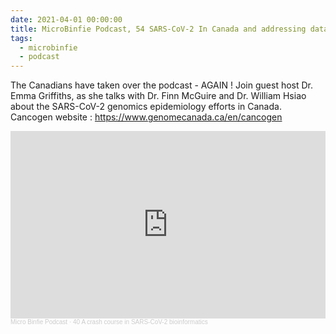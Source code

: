 ```yaml
---
date: 2021-04-01 00:00:00
title: MicroBinfie Podcast, 54 SARS-CoV-2 In Canada and addressing data sharing and privacy
tags:
  - microbinfie
  - podcast
---
```

The Canadians have taken over the podcast - AGAIN !   Join guest host
Dr. Emma Griffiths, as she talks with Dr. Finn McGuire and Dr. William
Hsiao about the SARS-CoV-2 genomics epidemiology efforts in Canada.
Cancogen website : https://www.genomecanada.ca/en/cancogen

<iframe width="100%" height="300" scrolling="no" frameborder="no" allow="autoplay" src="https://w.soundcloud.com/player/?url=https%3A//api.soundcloud.com/tracks/1016078002&color=%23ff5500&auto_play=false&hide_related=false&show_comments=true&show_user=true&show_reposts=false&show_teaser=true&visual=true"></iframe><div style="font-size: 10px; color: #cccccc;line-break: anywhere;word-break: normal;overflow: hidden;white-space: nowrap;text-overflow: ellipsis; font-family: Interstate,Lucida Grande,Lucida Sans Unicode,Lucida Sans,Garuda,Verdana,Tahoma,sans-serif;font-weight: 100;"><a href="https://soundcloud.com/microbinfie" title="Micro Binfie Podcast" target="_blank" style="color: #cccccc; text-decoration: none;">Micro Binfie Podcast</a> · <a href="https://soundcloud.com/microbinfie/40-a-crash-course-in-sars-cov-2-bioinformatics" title="54 SARS-CoV-2 In Canada and addressing data sharing and privacy" target="_blank" style="color: #cccccc; text-decoration: none;">40 A crash course in SARS-CoV-2 bioinformatics</a></div>
